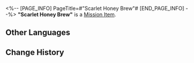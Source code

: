 <%-- [PAGE_INFO]
PageTitle=#"Scarlet Honey Brew"#
[END_PAGE_INFO] --%>
{{Item Infobox
|id          = 140580
|image       = Item Scarlet Honey Brew.png{{subst:void|<!--$UPLOAD:<<SpriteOutput/ItemFigures/401032.png>-<Item Scarlet Honey Brew.png>-<Item Icons>>-->}}
|type        = Mission Item
|invCategory = Missions
|rarity      = 3
|effect      = 
|description = The bottle contains the heroic souls of pomegranates who fought to their last breath. Drink it, and honor their journey.
}}
'''"Scarlet Honey Brew"''' is a [[Mission Item]].

==Other Languages==
{{Other Languages
|en   = "Scarlet Honey Brew"
|zhs  = 「赤血蜜酿」
|zht  = 「赤血蜜釀」
|ja   = 「赤血のメーレ」
|ko   = 「붉은 피의 꿀 음료」
|es   = "Hidromiel sangriento"
|fr   = «&nbsp;Hydromel écarlate&nbsp;»
|ru   = «Багряный мёд»
|th   = "น้ำอมฤตโลหิตแดงฉาน"
|vi   = "Rượu Mật Máu Đỏ"
|de   = „Scharlachrotes Honiggebräu“
|id   = "Nektar Darah Merah"
|pt   = "Hidromel Escarlate"
}}

==Change History==
{{Change History|3.5}}